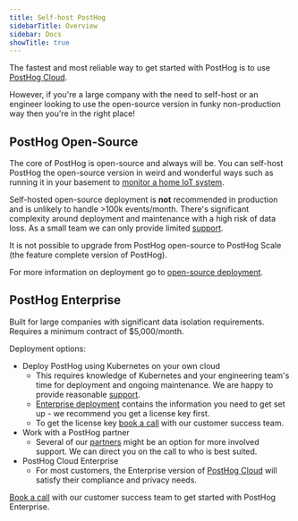 ```yaml
---
title: Self-host PostHog
sidebarTitle: Overview
sidebar: Docs
showTitle: true
---
```


The fastest and most reliable way to get started with PostHog is to use [PostHog Cloud](/pricing).

However, if you're a large company with the need to self-host or an engineer looking to use the open-source version in funky non-production way then you're in the right place!

## PostHog Open-Source

The core of PostHog is open-source and always will be. You can self-host PostHog the open-source version in weird and wonderful ways such as running it in your basement to [monitor a home IoT system](https://gist.github.com/mariusandra/d8add5fc7f32bedeae45d9ce8eb75b35).

Self-hosted open-source deployment is **not** recommended in production and is unlikely to handle >100k events/month. There's significant complexity around deployment and maintenance with a high risk of data loss. As a small team we can only provide limited [support](/docs/self-host/open-source/support).

It is not possible to upgrade from PostHog open-source to PostHog Scale (the feature complete version of PostHog).

For more information on deployment go to [open-source deployment](/docs/self-host/open-source/deployment).

## PostHog Enterprise

Built for large companies with significant data isolation requirements. Requires a minimum contract of $5,000/month.

Deployment options:
- Deploy PostHog using Kubernetes on your own cloud
    - This requires knowledge of Kubernetes and your engineering team's time for deployment and ongoing maintenance. We are happy to provide reasonable [support](/docs/self-host/enterprise/support).
    - [Enterprise deployment](/docs/self-host/enterprise/overview) contains the information you need to get set up - we recommend you get a license key first.
    - To get the license key [book a call](/book-a-demo) with our customer success team.
- Work with a PostHog partner
    - Several of our [partners](/partners) might be an option for more involved support. We can direct you on the call to who is best suited.
- PostHog Cloud Enterprise
    - For most customers, the Enterprise version of [PostHog Cloud](/pricing) will satisfy their compliance and privacy needs.

[Book a call](/book-a-demo) with our customer success team to get started with PostHog Enterprise.